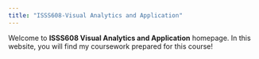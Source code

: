 ```yaml
---
title: "ISSS608-Visual Analytics and Application"
---
```


Welcome to **ISSS608 Visual Analytics and Application** homepage. 
In this website, you will find my coursework prepared for this course!
